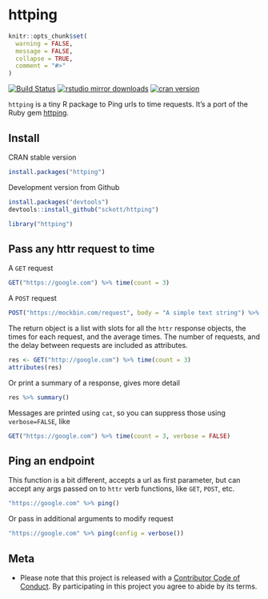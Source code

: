 httping
=======

```r
knitr::opts_chunk$set(
  warning = FALSE,
  message = FALSE,
  collapse = TRUE,
  comment = "#>"
)
```

[![Build Status](https://travis-ci.org/sckott/httping.svg)](https://travis-ci.org/sckott/httping)
[![rstudio mirror downloads](http://cranlogs.r-pkg.org/badges/httping?color=C9A115)](https://github.com/metacran/cranlogs.app)
[![cran version](http://www.r-pkg.org/badges/version/httping)](https://cran.r-project.org/package=httping)

`httping` is a tiny R package to Ping urls to time requests. It's a port of the Ruby gem [httping](https://github.com/jpignata/httping).

## Install

CRAN stable version

```r
install.packages("httping")
```

Development version from Github

```r
install.packages("devtools")
devtools::install_github("sckott/httping")
```

```r
library("httping")
```

## Pass any httr request to time

A `GET` request

```r
GET("https://google.com") %>% time(count = 3)
```

A `POST` request

```r
POST("https://mockbin.com/request", body = "A simple text string") %>% time(count = 3)
```

The return object is a list with slots for all the `httr` response objects, the times for each request, and the average times. The number of requests, and
the delay between requests are included as attributes.

```r
res <- GET("http://google.com") %>% time(count = 3)
attributes(res)
```

Or print a summary of a response, gives more detail

```r
res %>% summary()
```

Messages are printed using `cat`, so you can suppress those using `verbose=FALSE`, like

```r
GET("https://google.com") %>% time(count = 3, verbose = FALSE)
```


## Ping an endpoint

This function is a bit different, accepts a url as first parameter, but can accept any args passed on to `httr` verb functions, like `GET`, `POST`,  etc.

```r
"https://google.com" %>% ping()
```

Or pass in additional arguments to modify request

```r
"https://google.com" %>% ping(config = verbose())
```

## Meta

* Please note that this project is released with a [Contributor Code of Conduct](CODE_OF_CONDUCT.md). By participating in this project you agree to abide by its terms.

